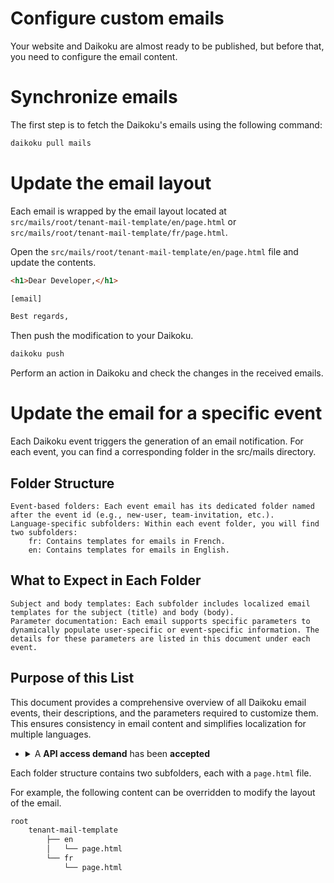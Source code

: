 # Configure custom emails 

Your website and Daikoku are almost ready to be published, but before that, you need to configure the email content.

# Synchronize emails

The first step is to fetch the Daikoku's emails using the following command:

```sh
daikoku pull mails
```

# Update the email layout

Each email is wrapped by the email layout located at `src/mails/root/tenant-mail-template/en/page.html` or `src/mails/root/tenant-mail-template/fr/page.html`.

Open the `src/mails/root/tenant-mail-template/en/page.html` file and update the contents.

```html title="src/mails/root/tenant-mail-template/en/page.html" 
<h1>Dear Developer,</h1> 

[email]

Best regards,
```

Then push the modification to your Daikoku.

```sh
daikoku push
```

Perform an action in Daikoku and check the changes in the received emails.

# Update the email for a specific event

Each Daikoku event triggers the generation of an email notification. For each event, you can find a corresponding folder in the src/mails directory.

## Folder Structure

    Event-based folders: Each event email has its dedicated folder named after the event id (e.g., new-user, team-invitation, etc.).
    Language-specific subfolders: Within each event folder, you will find two subfolders:
        fr: Contains templates for emails in French.
        en: Contains templates for emails in English.

## What to Expect in Each Folder

    Subject and body templates: Each subfolder includes localized email templates for the subject (title) and body (body).
    Parameter documentation: Each email supports specific parameters to dynamically populate user-specific or event-specific information. The details for these parameters are listed in this document under each event.

## Purpose of this List

This document provides a comprehensive overview of all Daikoku email events, their descriptions, and the parameters required to customize them. This ensures consistency in email content and simplifies localization for multiple languages.

<ul>
    <li>
      <details>
        <summary>
          A <strong>API access demand</strong> has been <strong>accepted</strong>
        </summary>
        <p>
          <strong>This email is sent to the team admin who requested access to the API after this request has been accepted</strong>
        </p>
        
        <p>
          <div><strong>Title</strong>: mail-acceptation-title</div>
          <div><strong>Body</strong>: mail-api-access-acceptation-body</div>
        </p>

        <p><strong>Parameters:</strong></p>
        <ul>
          <li><strong>user</strong>: The name of the user who created the subscription request</li>
          <li><strong>apiName</strong>: The name of the API</li>
          <li><strong>api_data</strong>: The API as a JSON object</li>
          <li><strong>consumer_team_data</strong>: The team that created the request, as a JSON object</li>
          <li><strong>producer_team_data</strong>: The team that owns the API, as a JSON object</li>
        </ul>
      </details>
    </li>
    <li>
      <details>
        <summary>
          A <strong>API access demand</strong> has been <strong>rejected</strong>
        </summary>
        <p>
          <strong>This email is sent to the team admin who requested access to the API after this request has been rejected</strong>
        </p>
        
        <p>
          <div><strong>Title</strong>: mail-rejection-title</div>
          <div><strong>Body</strong>: mail-api-access-rejection-body</div>
        </p>

        <p><strong>Parameters:</strong></p>
        <ul>
          <li><strong>user</strong>: The name of the user who created the subscription request</li>
          <li><strong>apiName</strong>: The name of the API</li>
          <li><strong>api_data</strong>: The API as a JSON object</li>
          <li><strong>recipient_data</strong>: The recipient of the email as a JSON object</li>
          <li><strong>consumer_team_data</strong>: The team that created the request, as a JSON object</li>
          <li><strong>producer_team_data</strong>: The team that owns the API, as a JSON object</li>
          <li><strong>tenant_data</strong>: The tenant/organization as a JSON object</li>
        </ul>
      </details>
    </li>
    <li>
      <details>
        <summary>
          API <strong>access request</strong>
        </summary>
        <p>
          <strong>This email is sent when a Daikoku user requests access to a team for an API with visibility set to <em>public with permission</em>.</strong>
        </p>
        
        <p>
          <div><strong>Title</strong>: mail-api-access-title</div>
          <div><strong>Body</strong>: mail-api-access-body</div>
        </p>
        
        <p><strong>Parameters:</strong></p>
        <ul>
          <li><strong>user</strong>: The name of the user requesting access</li>
          <li><strong>apiName</strong>: The name of the subscribed API</li>
          <li><strong>teamName</strong>: The name of the team requesting access</li>
          <li><strong>link</strong>: The URL to the notifications page</li>
          <li><strong>api_data</strong>: The API information as a JSON object</li>
          <li><strong>consumer_team_data</strong>: The team requesting access to the API, as a JSON object</li>
          <li><strong>producer_team_data</strong>: The team owning the API, as a JSON object</li>
          <li><strong>user_data</strong>: The user requesting access to the API, as a JSON object</li>
          <li><strong>notification_data</strong>: The notification information as a JSON object</li>
        </ul>
      </details>
    </li>
    <li>
      <details>
        <summary>
          A <strong>subscription request</strong> has been <strong>accepted</strong>
        </summary>
        <p>
          <strong>This email is sent to team administrators who made a subscription request after the request has been accepted.</strong>
        </p>
        
        <p>
          <div><strong>Title</strong>: mail-acceptation-title</div>
          <div><strong>Body</strong>: mail-api-subscription-acceptation-body</div>
        </p>

        <p><strong>Parameters:</strong></p>
        <ul>
          <li><strong>user</strong>: The name of the user who created the subscription request</li>
          <li><strong>apiName</strong>: The name of the API</li>
          <li><strong>team</strong>: The name of the team that requested the subscription</li>
          <li><strong>link</strong>: The URL to the created API key</li>

          <li><strong>api_data</strong>: The API information as a JSON object</li>
          <li><strong>usagePlan_data</strong>: The usage plan information as a JSON object</li>
          <li><strong>consumer_team_data</strong>: The team that created the request, as a JSON object</li>
          <li><strong>producer_team_data</strong>: The team that owns the API, as a JSON object</li>
          <li><strong>user_data</strong>: The user who created the request, as a JSON object</li>
          <li><strong>subscription_data</strong>: The subscription information as a JSON object</li>
        </ul>
      </details>
    </li>
    <li>
      <details>
        <summary>
          A <strong>subscription request</strong> has been <strong>rejected</strong>
        </summary>
        <p>
          <strong>This email is sent to the team administrator who made the subscription request after the request has been rejected.</strong>
        </p>
        
        <p>
          <div><strong>Title</strong>: mail-rejection-title</div>
          <div><strong>Body</strong>: mail-api-subscription-rejection-body</div>
        </p>

        <p><strong>Parameters:</strong></p>
        <ul>
          <li><strong>user</strong>: The name of the user who created the subscription request</li>
          <li><strong>apiName</strong>: The name of the API</li>
          <li><strong>teamName</strong>: The name of the team that requested the subscription</li>
          <li><strong>message</strong>: The rejection message provided by the producer team</li>

          <li><strong>api_data</strong>: The API information as a JSON object</li>
          <li><strong>usagePlan_data</strong>: The usage plan information as a JSON object</li>
          <li><strong>consumer_team_data</strong>: The team that created the request, as a JSON object</li>
          <li><strong>producer_team_data</strong>: The team that owns the API, as a JSON object</li>
          <li><strong>user_data</strong>: The user who created the request, as a JSON object</li>
          <li><strong>subscriptionDemand_data</strong>: The subscription demand information as a JSON object</li>
        </ul>
      </details>
    </li>
    <li>
      <details>
        <summary>
          A user has rejected a <strong>transfer of ownership</strong> for an <strong>API</strong>
        </summary>
        <p>
          <strong>This email is sent to team administrators when a user rejects the request to transfer ownership of an API to another team.</strong>
        </p>
        
        <p>
          <div><strong>Title</strong>: mail-rejection-title</div>
          <div><strong>Body</strong>: mail-api-transfer-ownership-rejection-body</div>
        </p>

        <p><strong>Parameters:</strong></p>
        <ul>
          <li><strong>apiName</strong>: The name of the API being transferred</li>
          <li><strong>teamName</strong>: The name of the requested team</li>

          <li><strong>producer_team_data</strong>: The team requesting the transfer, as a JSON object</li>
          <li><strong>requested_team_data</strong>: The team that received the transfer request, as a JSON object</li>
          <li><strong>api_data</strong>: The transferred API information as a JSON object</li>
        </ul>
      </details>
    </li>
    <li>
      <details>
        <summary>
          A user has requested a <strong>subscription</strong>
        </summary>
        <p>
          <strong>This email is sent to team administrators when a user requests a new API key and requires validation by an API administrator.</strong>
        </p>
        
        <p>
          <div><strong>Title</strong>: mail-apikey-demand-title</div>
          <div><strong>Body</strong>: mail-apikey-demand-body</div>
        </p>

        <p><strong>Parameters:</strong></p>
        <ul>
          <li><strong>user</strong>: The name of the user who created the subscription request</li>
          <li><strong>apiName</strong>: The name of the subscribed API</li>
          <li><strong>team</strong>: The name of the team making the subscription request</li>
          <li><strong>link</strong>: A link to the notifications page</li>

          <li><strong>consumer_team_data</strong>: The team that owns the subscription, as a JSON object</li>
          <li><strong>producer_user_data</strong>: The user or team that owns the API, as a JSON object</li>
          <li><strong>api_data</strong>: The API information as a JSON object</li>
          <li><strong>usagePlan_data</strong>: The usage plan details as a JSON object</li>
          <li><strong>notification_data</strong>: The notification information as a JSON object</li>
          <li><strong>user_data</strong>: The user's information as a JSON object</li>
          <li><strong>recipient_data</strong>: The user receiving the email, as a JSON object</li>
          <li><strong>subscriptionDemand_data</strong>: The subscription request as a JSON object</li>
          <li><strong>tenant_data</strong>: The tenant information as a JSON object</li>
        </ul>
      </details>
    </li>
    <li>
      <details>
        <summary>
          API Subscription <strong>Secret Refresh</strong>
        </summary>
        <p>
          <strong>This email is sent when an API key secret has been refreshed by an administrator.</strong>
        </p>
        
        <p>
          <div><strong>Title</strong>: mail-apikey-refresh-title</div>
          <div><strong>Body</strong>: mail-apikey-refresh-body</div>
        </p>

        <p><strong>Parameters:</strong></p>
        <ul>
          <li><strong>apiName</strong>: The name of the subscribed API</li>
          <li><strong>planName</strong>: The name of the subscribed usage plan</li>
          <li><strong>api_data</strong>: The subscribed API details as a JSON object</li>
          <li><strong>usagePlan_data</strong>: The subscribed usage plan details as a JSON object</li>
          <li><strong>subscription_data</strong>: The subscription details as a JSON object</li>
          <li><strong>consumer_team_data</strong>: The team owning the subscription, as a JSON object</li>
          <li><strong>tenant_data</strong>: The tenant details as a JSON object</li>
          <li><strong>recipient_data</strong>: The user receiving the email, as a JSON object</li>
        </ul>
      </details>
    </li>
    <li>
      <details>
        <summary>
          API Subscription <strong>Secret Rotation</strong>
        </summary>
        <p>
          <strong>This email is sent when an API key secret is pending rotation.</strong>
        </p>
        
        <p>
          <div><strong>Title</strong>: mail-apikey-rotation-title</div>
          <div><strong>Body</strong>: mail-apikey-rotation-body</div>
        </p>

        <p><strong>Parameters:</strong></p>
        <ul>
          <li><strong>apiName</strong>: The name of the subscribed API</li>
          <li><strong>planName</strong>: The name of the subscribed usage plan</li>
          <li><strong>api_data</strong>: The subscribed API details as a JSON object</li>
          <li><strong>usagePlan_data</strong>: The subscribed usage plan details as a JSON object</li>
          <li><strong>subscription_data</strong>: The subscription details as a JSON object</li>
          <li><strong>consumer_team_data</strong>: The team owning the subscription, as a JSON object</li>
        </ul>
      </details>
    </li>

    <li>
      <details>
        <summary>
          A Subscription Demand Requires <strong>Checkout</strong>
        </summary>
        <p>
          <strong>This email is sent to the team that created a subscription demand when the demand is at the checkout stage.</strong>
        </p>
        
        <p>
          <div><strong>Title</strong>: mail-checkout-title</div>
          <div><strong>Body</strong>: mail-checkout-body</div>
        </p>

        <p><strong>Parameters:</strong></p>
        <ul>
          <li><strong>api.name</strong>: The name of the API related to the subscription demand</li>
          <li><strong>api.plan</strong>: The name of the usage plan associated with the subscription demand</li>
          <li><strong>link</strong>: The redirect URL leading to the checkout page</li>
          <li><strong>api_data</strong>: The API details as a JSON object</li>
          <li><strong>usagePlan_data</strong>: The usage plan details as a JSON object</li>
          <li><strong>consumer_team_data</strong>: The team that created the demand, as a JSON object</li>
          <li><strong>producer_team_data</strong>: The team that owns the API, as a JSON object</li>
          <li><strong>user_data</strong>: The user who created the demand, as a JSON object</li>
          <li><strong>subscriptionDemand_data</strong>: The subscription demand details as a JSON object</li>
        </ul>
      </details>
    </li>
    <li>
      <details>
        <summary>
          A Team or Organization is <strong>Contacted</strong> by a User
        </summary>
        <p>
          <strong>This email is sent to the entity (team or tenant/organization) contacted by a user using the dedicated contact form.</strong>
        </p>
        
        <p>
          <div><strong>Title</strong>: mail-contact-title</div>
          <div><strong>Body</strong>: mail-contact-contact</div>
        </p>

        <p><strong>Parameters:</strong></p>
        <ul>
          <li><strong>user</strong>: The name of the user who sent the contact email</li>
          <li><strong>email</strong>: The email address of the user</li>
          <li><strong>subject</strong>: The subject line of the contact email</li>
          <li><strong>body</strong>: The body content of the email</li>
          
          <li><strong>contact</strong>: The contacted team or organization as a JSON object</li>
          <li><strong>user_data</strong>: The user who sent the email, represented as a JSON object</li>
        </ul>
      </details>
    </li>
    <li>
      <details>
        <summary>
          A User <strong>Contact</strong> with Team or Organization
        </summary>
        <p>
          <strong>This email is sent to the user who contacted a team administrator via the dedicated contact form.</strong>
        </p>
        
        <p>
          <div><strong>Title</strong>: mail-contact-title</div>
          <div><strong>Body</strong>: mail-contact-sender</div>
        </p>

        <p><strong>Parameters:</strong></p>
        <ul>
          <li><strong>user</strong>: The name of the user who sent the contact email</li>
          <li><strong>email</strong>: The email address of the user</li>
          <li><strong>subject</strong>: The subject of the contact email</li>
          <li><strong>body</strong>: The body content of the email</li>
          
          <li><strong>contact</strong>: The contacted team or organization, represented as a JSON object</li>
          <li><strong>user_data</strong>: The user who sent the email, represented as a JSON object</li>
        </ul>
      </details>
    </li>
    <li>
      <details>
        <summary>
          API <strong>New Post</strong> Notification
        </summary>
        <p>
          <strong>This email is sent to team administrators who are subscribed to an API, notifying them that an API administrator has created a new post.</strong>
        </p>
        
        <p>
          <div><strong>Title</strong>: mail-create-post-title</div>
          <div><strong>Body</strong>: mail-create-post-body</div>
        </p>

        <p><strong>Parameters:</strong></p>
        <ul>
          <li><strong>user</strong>: The name of the user who created the post</li>
          <li><strong>apiName</strong>: The name of the API</li>
          <li><strong>teamName</strong>: The name of the team that owns the API</li>
          <li><strong>link</strong>: The URL to the post page</li>
          
          <li><strong>api_data</strong>: The API, represented as a JSON object</li>
          <li><strong>consumer_team_data</strong>: The team consuming the API, represented as a JSON object</li>
          <li><strong>producer_team_data</strong>: The team owning the API, represented as a JSON object</li>
          <li><strong>user_data</strong>: The user who created the post, represented as a JSON object</li>
          <li><strong>post_data</strong>: The post, represented as a JSON object</li>
        </ul>
      </details>
    </li>
    <li>
      <details>
        <summary>
          <strong>New Team Creation</strong>
        </summary>
        <p>
          <strong>This email is sent to the team admin who just created a team, prompting them to validate the team's contact email address.</strong>
        </p>
        
        <p>
          <div><strong>Title</strong>: mail-create-team-token-title</div>
          <div><strong>Body</strong>: mail-create-team-token-body</div>
        </p>

        <p><strong>Parameters:</strong></p>
        <ul>
          <li><strong>user</strong>: The name of the user who created the team</li>
          <li><strong>teamName</strong>: The name of the newly created team</li>
          <li><strong>link</strong>: The URL to validate the team's contact email</li>
          <li><strong>team_data</strong>: The created team, represented as a JSON object</li>
          <li><strong>recipient_data</strong>: The user who created the team, represented as a JSON object</li>
          <li><strong>tenant_data</strong>: The tenant, represented as a JSON object</li>
        </ul>
      </details>
    </li>
    <li>
      <details>
        <summary>
          API <strong>New Issue</strong> Posted
        </summary>
        <p>
          <strong>This email is sent to API administrators when a user posts a new issue.</strong>
        </p>
        
        <p>
          <div><strong>Title</strong>: mail-new-issue-title</div>
          <div><strong>Body</strong>: mail-new-issue-body</div>
        </p>

        <p><strong>Parameters:</strong></p>
        <ul>
          <li><strong>user</strong>: The name of the user who posted the issue</li>
          <li><strong>apiName</strong>: The name of the API</li>
          <li><strong>teamName</strong>: The name of the team that owns the API</li>
          <li><strong>link</strong>: The URL to the issue page</li>
          
          <li><strong>api_data</strong>: The API as a JSON object</li>
          <li><strong>producer_team_data</strong>: The team that owns the API, represented as a JSON object</li>
          <li><strong>user_data</strong>: The user who posted the issue, represented as a JSON object</li>
          <li><strong>issue_data</strong>: The issue, represented as a JSON object</li>
        </ul>
      </details>
    </li>
    <li>
      <details>
        <summary>
          <strong>New Message</strong> Received
        </summary>
        <p>
          <strong>This email is sent to tenant administrators when a user posts a new message.</strong>
        </p>
        
        <p>
          <div><strong>Title</strong>: mail-new-message-title</div>
          <div><strong>Body</strong>: mail-new-message-body</div>
        </p>

        <p><strong>Parameters:</strong></p>
        <ul>
          <li><strong>body</strong>: The content of the message</li>
          <li><strong>tenant_data</strong>: The tenant or organization as a JSON object</li>
          <li><strong>user_data</strong>: The user who posted the message, represented as a JSON object</li>
          <li><strong>message_data</strong>: The message, represented as a JSON object</li>
        </ul>
      </details>
    </li>
    <li>
      <details>
        <summary>
          Finalize <strong>New Account</strong> Creation
        </summary>
        <p>
          <strong>This email is sent to the user to finalize account creation and validate their email address.</strong>
        </p>
        
        <p>
          <div><strong>Title</strong>: mail-new-user-title</div>
          <div><strong>Body</strong>: mail-new-user-body</div>
        </p>

        <p><strong>Parameters:</strong></p>
        <ul>
          <li><strong>tenant</strong>: The name of the tenant or organization</li>
          <li><strong>link</strong>: The URL for validating the account</li>
          <li><strong>tenant_data</strong>: The tenant or organization as a JSON object</li>
          <li><strong>account_data</strong>: The information provided by the user for account creation, as a JSON object</li>
        </ul>
      </details>
    </li>
    <li>
      <details>
        <summary>
          A subscription demand needs a <strong>validation</strong>
        </summary>
        <p>
          <strong>This email is sent to the registered email address as part of the subscription demand validation process.</strong>
        </p>
        
        <p>
          <div><strong>Title</strong>: mail-subscription-validation-title</div>
          <div><strong>Body</strong>: mail-subscription-validation-body</div>
        </p>

        <p><strong>Parameters:</strong></p>
        <ul>
          <li><strong>user</strong>: The name of the user who created the subscription demand</li>
          <li><strong>team</strong>: The name of the team requesting the subscription</li>
          <li><strong>body</strong>: The generated email body set up during the validation step</li>
          <li><strong>urlAccept</strong>: The URL to accept the demand</li>
          <li><strong>urlDecline</strong>: The URL to decline the demand</li>
          <li><strong>api_data</strong>: The API as a JSON object</li>
          <li><strong>usagePlan_data</strong>: The usage plan as a JSON object</li>
          <li><strong>consumer_team_data</strong>: The team that created the demand, as a JSON object</li>
          <li><strong>producer_team_data</strong>: The team owning the API, as a JSON object</li>
          <li><strong>user_data</strong>: The user who created the demand, as a JSON object</li>
          <li><strong>subscriptionDemand_data</strong>: The subscription demand as a JSON object</li>
        </ul>
      </details>
    </li>
    <li>
      <details>
        <summary>
          A team admin sends an <strong>invitation</strong> to a person, with an existing daikoku account, to become a new <strong>member</strong>
        </summary>
        <p>
          <strong>This email is sent to an existing user when a team admin invites him to become a member of his team.</strong>
        </p>
        
        <p>
          <div><strong>Title</strong>: mail-team-invitation-title</div>
          <div><strong>Body</strong>: mail-team-invitation-body</div>
        </p>

        <p><strong>Parameters:</strong></p>
        <ul>
          <li><strong>teamName</strong>: The name of the team</li>
          <li><strong>link</strong>: The link to accept invitation</li>
          <li><strong>user</strong>: The name of the admin inviting</li>
          <li><strong>sender_data</strong>: The user inviting as a JSON object</li>
          <li><strong>recipient_data</strong>: The invited user, recipient of the email as a JSON object</li>
          <li><strong>tenant_data</strong>: The tenant/organization as a JSON object</li>
          <li><strong>team_data</strong>: The team as a JSON object</li>
          <li><strong>notification_data</strong>: The notification as a JSON object</li>
        </ul>
      </details>
    </li>
    <li>
      <details>
        <summary>
          A team admin sends an <strong>invitation</strong> to a person, without a daikoku account, to become a new <strong>member</strong>
        </summary>
        <p>
          <strong>This email is sent to a person, without any daikouk account, when a team admin invites him to become a member of his team.</strong>
        </p>
        
        <p>
          <div><strong>Title</strong>: mail-user-invitation-title</div>
          <div><strong>Body</strong>: mail-user-invitation-body</div>
        </p>

        <p><strong>Parameters:</strong></p>
        <ul>
          <li><strong>teamName</strong>: The name of the team</li>
          <li><strong>link</strong>: The link to accept invitation</li>
          <li><strong>sender</strong>: The name of the admin inviting</li>
          <li><strong>sender_data</strong>: The user inviting as a JSON object</li>
          <li><strong>recipient_data</strong>: The invited user, recipient of the email as a JSON object</li>
          <li><strong>tenant_data</strong>: The tenant/organization as a JSON object</li>
          <li><strong>team_data</strong>: The team as a JSON object</li>
          <li><strong>notification_data</strong>: The notification as a JSON object</li>
        </ul>
      </details>
    </li>
    <li>
      <details>
        <summary>
          A <strong>user invitation</strong> has been <strong>rejected</strong>
        </summary>
        <p>
          <strong>This email is sent to the team admin who invited a user to their team, informing them that the invitation has been declined.</strong>
        </p>
        
        <p>
          <div><strong>Title</strong>: mail-rejection-title</div>
          <div><strong>Body</strong>: mail-user-invitation-rejection-body</div>
        </p>

        <p><strong>Parameters:</strong></p>
        <ul>
          <li><strong>user</strong>: The name of the invited user</li>
          <li><strong>teamName</strong>: The name of the team</li>
          <li><strong>user_data</strong>: The invited user as a JSON object</li>
          <li><strong>recipient_data</strong>: The recipient of the email as a JSON object</li>
          <li><strong>tenant_data</strong>: The tenant/organization as a JSON object</li>
          <li><strong>producer_team_data</strong>: The team as a JSON object</li>
          <li><strong>notification_data</strong>: The notification as a JSON object</li>
        </ul>
      </details>
    </li>
    <li>
      <details>
        <summary>
          A user has accepted an <strong>invitation</strong> to <strong>join a team</strong>
        </summary>
        <p>
          <strong>This email is sent to team admins when a user accepts an invitation to join their team.</strong>
        </p>
        
        <p>
          <div><strong>Title</strong>: mail-acceptation-title</div>
          <div><strong>Body</strong>: mail-user-invitation-acceptation-body</div>
        </p>

        <p><strong>Parameters:</strong></p>
        <ul>
          <li><strong>user</strong>: The name of the user who accepted the invitation</li>
          <li><strong>teamName</strong>: The name of the team</li>
          <li><strong>team_data</strong>: The team as a JSON object</li>
          <li><strong>user_data</strong>: The user as a JSON object</li>
        </ul>
      </details>
    </li>
    <li>
      <details>
        <summary>
          A user receive a mail for <strong>password reset</strong> validation
        </summary>
        <p>
          <strong>This email is sent to a user who asked to reset his password.</strong>
        </p>
        
        <p>
          <div><strong>Title</strong>: mail-reset-password-title</div>
          <div><strong>Body</strong>: mail-reset-password-body</div>
        </p>

        <p><strong>Parameters:</strong></p>
        <ul>
          <li><strong>mail</strong>: The mail of user who asked password reset</li>
          <li><strong>tenant</strong>: The name of the tenant</li>
          <li><strong>link</strong>: The link to daikoku page for password reset validation</li>
          <li><strong>tenant_data</strong>: The tenant as a JSON object</li>
        </ul>
      </details>
    </li>
</ul>

Each folder structure contains two subfolders, each with a `page.html` file.

For example, the following content can be overridden to modify the layout of the email.

```sh
root 
    tenant-mail-template
        ├── en
        │   └── page.html
        └── fr
            └── page.html
```
